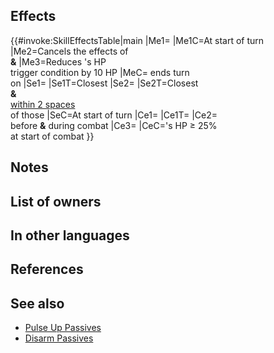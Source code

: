 {{Passive
|name=Dark Perfume
|type=B
|exclusive=1
|canUseWeapon={{WeaponList|All}}
|canUseMove={{MoveList|All}}
|properties=random_owner
|1name=Dark Perfume
|1tagid=SID_暗香疎影
|1effect=At start of turn, grants Special cooldown count-1 to unit, inflicts【Undefended】and status preventing counterattacks on closest foes through their next actions, and inflicts status preventing counterattacks on foes within 2 spaces of those foes through their next actions.<br><br>At start of combat, if unit's HP ≥ 25%, inflicts Atk/Spd/Def-5 on foe, deals damage = 20% of unit's Spd (including when dealing damage with an area-of-effect Special), and neutralizes effects that inflict "Special cooldown charge -X" on unit during combat.<br><br>While attacking in Aether Raids, if unit ends movement on a space with a Bolt Trap or a Heavy Trap, cancels trap's effect; if unit ends movement on a space with a Hex Trap, reduces trap's trigger condition by 10 HP.<br><br>【Undefended】<br>Unit cannot be protected by Savior through their next action.
|1cost=300
|1required=-
}}
==Effects==
{{#invoke:SkillEffectsTable|main
|Me1={{Eft|Reduce Cooldown|1}}
|Me1C=At start of turn
|Me2=Cancels the effects of<br>{{Sct|Bolt Trap}} '''&''' {{Sct|Heavy Trap}}
|Me3=Reduces {{Sct|Hex Trap}}'s HP<br>trigger condition by 10 HP
|MeC={{Tgt|Unit}} ends turn<br>on {{Stt|Traps}}
|Se1={{SEt|Undefended}}
|Se1T=Closest {{Tgt|Foes}}
|Se2={{SEt|Counterattacks disrupted}}
|Se2T=Closest {{Tgt|Foes}}<br>'''&''' {{Tgt|Foes}}<br>[[within 2 spaces]]<br>of those {{Tgt|Foes}}
|SeC=At start of turn
|Ce1={{Eft|Temporary debuffs|Atk/Spd/Def|5}}
|Ce1T={{Tgt|Foe}}
|Ce2={{Eft|Damage Boost|20% of {{Tgt|Unit}}'s Spd}}<br>before '''&''' during combat
|Ce3={{Eft|Neutralize Guard}}
|CeC={{Tgt|Unit}}'s HP ≥ 25%<br>at start of combat
}}
==Notes==
{{Disarm notes}}
{{Start of turn Special modification}}
{{Undefended}}
{{Counterattacks disrupted}}
{{Temporary debuffs}}
{{DamageBoost}}
{{CooldownChargeMinusNeutralization}}

==List of owners==
{{Skill Hero List}}
==In other languages==
{{OtherLanguages
|japanese=
|german=
|spanishEU=
|spanishLA=
|french=
|italian=
|chineseTW=
|portuguese=
}}
==References==
<references/>
==See also==
{{See also skills|cond=(Description LIKE '%At start of turn, grants Special cooldown count-1%' OR Description LIKE '%【Undefended】%' OR Description LIKE '%preventing counterattacks on foes%' OR Description LIKE '%cancels trap_s effect%') AND (Exclusive=1 AND Name NOT LIKE '%+' AND Properties HOLDS NOT 'arcane')}}
* [[Pulse Up Passives]]
* [[Disarm Passives]]
{{Passives Navbox|B}}